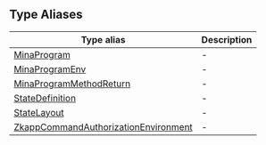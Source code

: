 ## Type Aliases

| Type alias | Description |
| ------ | ------ |
| [MinaProgram](type-aliases/MinaProgram.mdx) | - |
| [MinaProgramEnv](type-aliases/MinaProgramEnv.mdx) | - |
| [MinaProgramMethodReturn](type-aliases/MinaProgramMethodReturn.mdx) | - |
| [StateDefinition](type-aliases/StateDefinition.mdx) | - |
| [StateLayout](type-aliases/StateLayout.mdx) | - |
| [ZkappCommandAuthorizationEnvironment](type-aliases/ZkappCommandAuthorizationEnvironment.mdx) | - |
